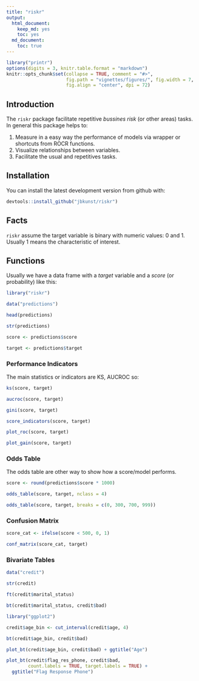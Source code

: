 ```yaml
---
title: "riskr"
output:
  html_document:
    keep_md: yes
    toc: yes
  md_document:
    toc: true
---
```

<!-- README.md is generated from README.Rmd -->

```r
library("printr")
options(digits = 3, knitr.table.format = "markdown")
knitr::opts_chunk$set(collapse = TRUE, comment = "#>",
                      fig.path = "vignettes/figures/", fig.width = 7,
                      fig.align = "center", dpi = 72)
```

## Introduction

The `riskr` package facilitate repetitive *bussines risk* (or other areas) tasks. In general this package helps to:

 1. Measure in a easy way the performance of models via wrapper or shortcuts from ROCR functions.
 2. Visualize relationships between variables.
 3. Facilitate the usual and repetitives tasks.

## Installation

You can install the latest development version from github with:

```r
devtools::install_github("jbkunst/riskr")
```

## Facts

`riskr` assume the target variable is binary with numeric values: 0 and 1. Usually 1 means the characteristic of interest.

## Functions

Usually we have a data frame with a *target* variable and a *score* (or probability) like this:

```r
library("riskr")

data("predictions")

head(predictions)

str(predictions)

score <- predictions$score

target <- predictions$target

```

### Performance Indicators

The main statistics or indicators are KS, AUCROC so:

```r
ks(score, target)

aucroc(score, target)

gini(score, target)

score_indicators(score, target)

plot_roc(score, target)

plot_gain(score, target)
```

### Odds Table

The odds table are other way to show how a score/model performs.

```r
score <- round(predictions$score * 1000)

odds_table(score, target, nclass = 4)

odds_table(score, target, breaks = c(0, 300, 700, 999))
```

### Confusion Matrix

```r
score_cat <- ifelse(score < 500, 0, 1)

conf_matrix(score_cat, target)
```

### Bivariate Tables

```r
data("credit")

str(credit)

ft(credit$marital_status)

bt(credit$marital_status, credit$bad)

library("ggplot2")

credit$age_bin <- cut_interval(credit$age, 4)

bt(credit$age_bin, credit$bad)

plot_bt(credit$age_bin, credit$bad) + ggtitle("Age")

plot_bt(credit$flag_res_phone, credit$bad,
        count.labels = TRUE, target.labels = TRUE) +
  ggtitle("Flag Response Phone")

```


